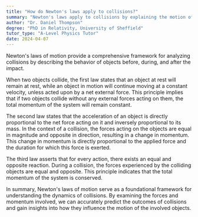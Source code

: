 ```yaml
---
title: "How do Newton's laws apply to collisions?"
summary: "Newton's laws apply to collisions by explaining the motion of objects before, during and after the collision."
author: "Dr. Daniel Thompson"
degree: "PhD in Relativity, University of Sheffield"
tutor_type: "A-Level Physics Tutor"
date: 2024-04-07
---
```


Newton's laws of motion provide a comprehensive framework for analyzing collisions by describing the behavior of objects before, during, and after the impact.

When two objects collide, the first law states that an object at rest will remain at rest, while an object in motion will continue moving at a constant velocity, unless acted upon by a net external force. This principle implies that if two objects collide without any external forces acting on them, the total momentum of the system will remain constant.

The second law states that the acceleration of an object is directly proportional to the net force acting on it and inversely proportional to its mass. In the context of a collision, the forces acting on the objects are equal in magnitude and opposite in direction, resulting in a change in momentum. This change in momentum is directly proportional to the applied force and the duration for which this force is exerted.

The third law asserts that for every action, there exists an equal and opposite reaction. During a collision, the forces experienced by the colliding objects are equal and opposite. This principle indicates that the total momentum of the system is conserved.

In summary, Newton's laws of motion serve as a foundational framework for understanding the dynamics of collisions. By examining the forces and momentum involved, we can accurately predict the outcomes of collisions and gain insights into how they influence the motion of the involved objects.
    